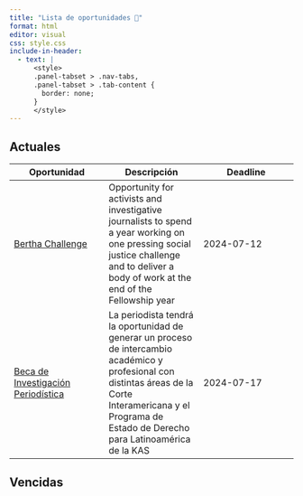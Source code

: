 ```yaml
---
title: "Lista de oportunidades 🚀"
format: html
editor: visual
css: style.css
include-in-header:
  - text: |
      <style>
      .panel-tabset > .nav-tabs,
      .panel-tabset > .tab-content {
        border: none;
      }
      </style>
---
```



::: {.panel-tabset .nav-pills}

## Actuales

| Oportunidad | Descripción | Deadline |
| --- | --- | --- |
| [Bertha Challenge](https://berthafoundation.org/story/bertha-challenge-2025/) | Opportunity for activists and investigative journalists to spend a year working on one pressing social justice challenge and to deliver a body of work at the end of the Fellowship year | 2024-07-12 |
| [Beca de Investigación Periodística](https://www.corteidh.or.cr/tablas/dialoga/beca.html) | La periodista tendrá la oportunidad de generar un proceso de intercambio académico y profesional con distintas áreas de la Corte Interamericana y el Programa de Estado de Derecho para Latinoamérica de la KAS | 2024-07-17 |

## Vencidas


:::